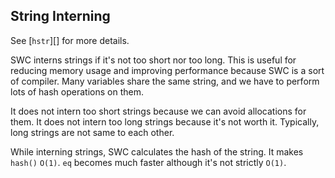 ## String Interning

See [`hstr`][] for more details.

SWC interns strings if it's not too short nor too long.
This is useful for reducing memory usage and improving performance because SWC is a sort of compiler.
Many variables share the same string, and we have to perform lots of hash operations on them.

It does not intern too short strings because we can avoid allocations for them.
It does not intern too long strings because it's not worth it.
Typically, long strings are not same to each other.

While interning strings, SWC calculates the hash of the string.
It makes `hash()` `O(1)`. `eq` becomes much faster although it's not strictly `O(1)`.

[hstr]: https://docs.rs/hstr
